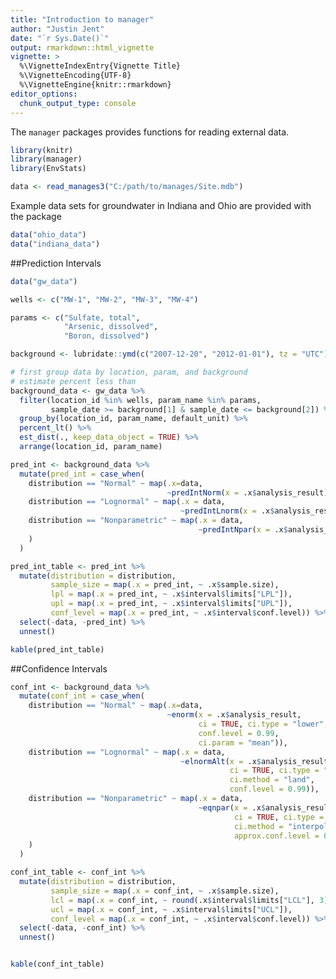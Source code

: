```yaml
---
title: "Introduction to manager"
author: "Justin Jent"
date: "`r Sys.Date()`"
output: rmarkdown::html_vignette
vignette: >
  %\VignetteIndexEntry{Vignette Title}
  %\VignetteEncoding{UTF-8}
  %\VignetteEngine{knitr::rmarkdown}
editor_options: 
  chunk_output_type: console
---
```


The `manager` packages provides functions for reading external data.

```r
library(knitr)
library(manager)
library(EnvStats)
```

```r
data <- read_manages3("C:/path/to/manages/Site.mdb")
```

Example data sets for groundwater in Indiana and Ohio are provided with the 
package

```r
data("ohio_data")
data("indiana_data")
```
##Prediction Intervals
```r
data("gw_data")

wells <- c("MW-1", "MW-2", "MW-3", "MW-4")

params <- c("Sulfate, total",
            "Arsenic, dissolved",
            "Boron, dissolved")

background <- lubridate::ymd(c("2007-12-20", "2012-01-01"), tz = "UTC")

# first group data by location, param, and background
# estimate percent less than
background_data <- gw_data %>%
  filter(location_id %in% wells, param_name %in% params,
         sample_date >= background[1] & sample_date <= background[2]) %>%
  group_by(location_id, param_name, default_unit) %>%
  percent_lt() %>%
  est_dist(., keep_data_object = TRUE) %>%
  arrange(location_id, param_name)

pred_int <- background_data %>%
  mutate(pred_int = case_when(
    distribution == "Normal" ~ map(.x=data,
                                   ~predIntNorm(x = .x$analysis_result)),
    distribution == "Lognormal" ~ map(.x = data,
                                      ~predIntLnorm(x = .x$analysis_result)),
    distribution == "Nonparametric" ~ map(.x = data,
                                          ~predIntNpar(x = .x$analysis_result))
    )
  )

pred_int_table <- pred_int %>%
  mutate(distribution = distribution,
         sample_size = map(.x = pred_int, ~ .x$sample.size),
         lpl = map(.x = pred_int, ~ .x$interval$limits["LPL"]),
         upl = map(.x = pred_int, ~ .x$interval$limits["UPL"]),
         conf_level = map(.x = pred_int, ~ .x$interval$conf.level)) %>%
  select(-data, -pred_int) %>%
  unnest()

kable(pred_int_table)
```

##Confidence Intervals
```r
conf_int <- background_data %>%
  mutate(conf_int = case_when(
    distribution == "Normal" ~ map(.x=data,
                                   ~enorm(x = .x$analysis_result,
                                          ci = TRUE, ci.type = "lower",
                                          conf.level = 0.99,
                                          ci.param = "mean")),
    distribution == "Lognormal" ~ map(.x = data,
                                      ~elnormAlt(x = .x$analysis_result,
                                                 ci = TRUE, ci.type = "lower",
                                                 ci.method = "land",
                                                 conf.level = 0.99)),
    distribution == "Nonparametric" ~ map(.x = data,
                                          ~eqnpar(x = .x$analysis_result,
                                                  ci = TRUE, ci.type = "lower",
                                                  ci.method = "interpolate",
                                                  approx.conf.level = 0.99))
    )
  )

conf_int_table <- conf_int %>%
  mutate(distribution = distribution,
         sample_size = map(.x = conf_int, ~ .x$sample.size),
         lcl = map(.x = conf_int, ~ round(.x$interval$limits["LCL"], 3)),
         ucl = map(.x = conf_int, ~ .x$interval$limits["UCL"]),
         conf_level = map(.x = conf_int, ~ .x$interval$conf.level)) %>%
  select(-data, -conf_int) %>%
  unnest()


kable(conf_int_table)
```